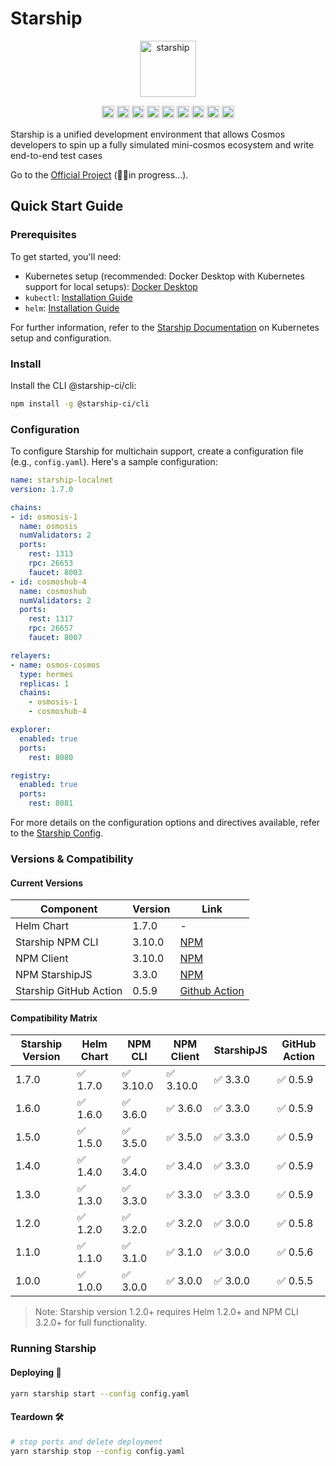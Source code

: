 
# Starship

<p align="center" width="100%">
  <img
    src="https://user-images.githubusercontent.com/10805402/242348990-c141d6cd-e1c9-413f-af68-283de029c3a4.png"
    alt="starship"
    width="90px"
    height="90px"
  />
</p>

<p align="center" width="100%">
   <a href="https://github.com/hyperweb-io/starship/blob/main/LICENSE"><img height="20" src="https://img.shields.io/badge/license-MIT-blue.svg" alt="License" /></a>
   <a href="https://github.com/hyperweb-io/starship/releases/latest"><img height="20" src="https://github.com/hyperweb-io/starship/actions/workflows/release.yaml/badge.svg" alt="Release" /></a>
   <a href="https://github.com/hyperweb-io/starship/actions/workflows/build.yaml"><img height="20" src="https://github.com/hyperweb-io/starship/actions/workflows/build.yaml/badge.svg" alt="Build" /></a>
   <a href="https://github.com/hyperweb-io/starship/actions/workflows/pr-tests.yaml"><img height="20" src="https://github.com/hyperweb-io/starship/actions/workflows/pr-tests.yaml/badge.svg" alt="PR Tests" /></a>
   <a href="https://github.com/hyperweb-io/starship/actions/workflows/docs.yaml"><img height="20" src="https://github.com/hyperweb-io/starship/actions/workflows/docs.yaml/badge.svg" alt="Docs" /></a>
   <a href="https://github.com/hyperweb-io/starship/actions/workflows/starship-docker.yaml"><img height="20" src="https://github.com/hyperweb-io/starship/actions/workflows/starship-docker.yaml/badge.svg" alt="Docker" /></a>
   <a href="https://github.com/hyperweb-io/starship/actions/workflows/run-client-tests.yml"><img height="20" src="https://github.com/hyperweb-io/starship/actions/workflows/run-client-tests.yml/badge.svg" alt="Client Tests" /></a>
   <a href="https://www.npmjs.com/package/@starship-ci/cli"><img height="20" src="https://img.shields.io/npm/v/@starship-ci/cli.svg" alt="NPM Version" /></a>
   <a href="https://github.com/hyperweb-io/starship/tree/main/charts/devnet"><img height="20" src="https://img.shields.io/badge/devnet-1.7.0-blue" alt="Devnet Version" /></a>
</p>

Starship is a unified development environment that allows Cosmos developers to spin up a fully simulated mini-cosmos ecosystem
and write end-to-end test cases


Go to the [Official Project](https://github.com/hyperweb-io/starship) (👷‍♀️in progress...).

## Quick Start Guide
### Prerequisites
To get started, you'll need:
* Kubernetes setup (recommended: Docker Desktop with Kubernetes support for local setups): [Docker Desktop](https://www.docker.com/products/docker-desktop/)
* `kubectl`: [Installation Guide](https://kubernetes.io/docs/tasks/tools/)
* `helm`: [Installation Guide](https://helm.sh/docs/intro/install/)

For further information, refer to the [Starship Documentation](https://docs.cosmology.zone/starship/get-started/step-2) on Kubernetes setup and configuration.

### Install
Install the CLI @starship-ci/cli:

```bash
npm install -g @starship-ci/cli
```


### Configuration
To configure Starship for multichain support, create a configuration file (e.g., `config.yaml`).
Here's a sample configuration:

```yaml
name: starship-localnet
version: 1.7.0

chains:
- id: osmosis-1
  name: osmosis
  numValidators: 2
  ports:
    rest: 1313
    rpc: 26653
    faucet: 8003
- id: cosmoshub-4
  name: cosmoshub
  numValidators: 2
  ports:
    rest: 1317
    rpc: 26657
    faucet: 8007

relayers:
- name: osmos-cosmos
  type: hermes
  replicas: 1
  chains:
    - osmosis-1
    - cosmoshub-4

explorer:
  enabled: true
  ports:
    rest: 8080

registry:
  enabled: true
  ports:
    rest: 8081
```

For more details on the configuration options and directives available, refer to the [Starship Config](https://docs.cosmology.zone/starship/config).

### Versions & Compatibility

#### Current Versions
| Component	           | Version | Link                                                                                |
|------------------------|---------|-------------------------------------------------------------------------------------|
| Helm Chart             | 	1.7.0  | 	-                                                                                  |
| Starship NPM CLI       | 	3.10.0  | [NPM](https://www.npmjs.com/package/@starship-ci/client/v/3.10.0)                    |
| NPM Client             |  3.10.0  | [NPM](https://www.npmjs.com/package/@starship-ci/cli/v/3.10.0)                       |
| NPM StarshipJS         | 	3.3.0  | 	[NPM](https://www.npmjs.com/package/starshipjs/v/3.3.0)                            |
| Starship GitHub Action | 	0.5.9  | 	[Github Action](https://github.com/hyperweb-io/starship-action/releases/tag/0.5.9) |

#### Compatibility Matrix
| Starship Version | 	Helm Chart | 	NPM CLI | 	NPM Client | 	StarshipJS | 	GitHub Action |
|------------------|-------------|----------|-------------|-------------|----------------|
| 1.7.0            | 	✅ 1.7.0    | 	✅ 3.10.0 | 	✅ 3.10.0    | 	✅ 3.3.0    | 	✅ 0.5.9       |
| 1.6.0            | 	✅ 1.6.0    | 	✅ 3.6.0 | 	✅ 3.6.0    | 	✅ 3.3.0    | 	✅ 0.5.9       |
| 1.5.0            | 	✅ 1.5.0    | 	✅ 3.5.0 | 	✅ 3.5.0    | 	✅ 3.3.0    | 	✅ 0.5.9       |
| 1.4.0            | 	✅ 1.4.0    | 	✅ 3.4.0 | 	✅ 3.4.0    | 	✅ 3.3.0    | 	✅ 0.5.9       |
| 1.3.0            | 	✅ 1.3.0    | 	✅ 3.3.0 | 	✅ 3.3.0    | 	✅ 3.3.0    | 	✅ 0.5.9       |
| 1.2.0            | 	✅ 1.2.0    | 	✅ 3.2.0 | 	✅ 3.2.0    | 	✅ 3.0.0    | 	✅ 0.5.8       |
| 1.1.0            | 	✅ 1.1.0    | 	✅ 3.1.0 | 	✅ 3.1.0    | 	✅ 3.0.0    | 	✅ 0.5.6       |
| 1.0.0            | 	✅ 1.0.0    | 	✅ 3.0.0 | 	✅ 3.0.0    | 	✅ 3.0.0    | 	✅ 0.5.5       |

> Note: Starship version 1.2.0+ requires Helm 1.2.0+ and NPM CLI 3.2.0+ for full functionality.

### Running Starship

#### Deploying 🚀

```sh
yarn starship start --config config.yaml
```

#### Teardown 🛠️

```sh
# stop ports and delete deployment
yarn starship stop --config config.yaml
```
